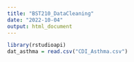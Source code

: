 ```yaml
---
title: "BST210_DataCleaning"
date: "2022-10-04"
output: html_document
---
```


```r
library(rstudioapi)
dat_asthma = read.csv("CDI_Asthma.csv")
```
